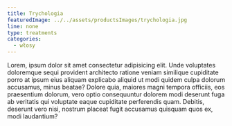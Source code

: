 ```yaml
---
title: Trychologia
featuredImage: ../../assets/productsImages/trychologia.jpg
line: none
type: treatments
categories:
  - włosy
---
```


Lorem, ipsum dolor sit amet consectetur adipisicing elit. Unde voluptates doloremque sequi provident architecto ratione veniam similique cupiditate porro at ipsum eius aliquam explicabo aliquid ut modi quidem culpa dolorum accusamus, minus beatae? Dolore quia, maiores magni tempora officiis, eos praesentium dolorum, vero optio consequuntur dolorem modi deserunt fuga ab veritatis qui voluptate eaque cupiditate perferendis quam. Debitis, deserunt vero nisi, nostrum placeat fugit accusamus quisquam quos ex, modi laudantium?
